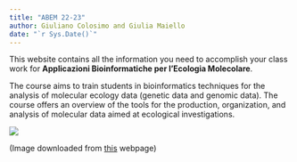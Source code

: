 ```yaml
---
title: "ABEM 22-23"
author: Giuliano Colosimo and Giulia Maiello
date: "`r Sys.Date()`"
---
```


This website contains all the information you need to accomplish your class work for **Applicazioni Bioinformatiche per l'Ecologia Molecolare**.

The course aims to train students in bioinformatics techniques for the analysis of molecular ecology data (genetic data and genomic data). The course offers an overview of the tools for the production, organization, and analysis of molecular data aimed at ecological investigations.

![](images/background.jpg){fig-alt="Nucleotidi"}

(Image downloaded from [this](http://rnasefree.blogspot.com/2009/10/quantos-genes-voce-tem.html) webpage)